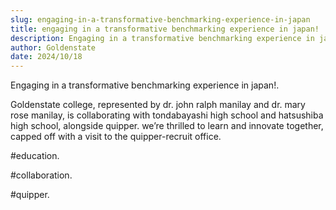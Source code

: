 ```yaml
---
slug: engaging-in-a-transformative-benchmarking-experience-in-japan
title: engaging in a transformative benchmarking experience in japan!
description: Engaging in a transformative benchmarking experience in japan!.
author: Goldenstate
date: 2024/10/18
---
```


Engaging in a transformative benchmarking experience in japan!.

Goldenstate college, represented by dr. john ralph manilay and dr. mary rose manilay, is collaborating with tondabayashi high school and hatsushiba high school, alongside quipper. we’re thrilled to learn and innovate together, capped off with a visit to the quipper-recruit office.

#education.

#collaboration.

#quipper.
